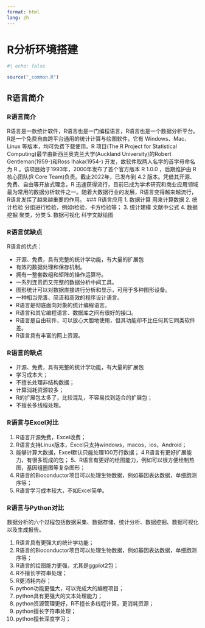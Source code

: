 ```yaml
---
format: html
lang: zh 
---
```




# R分析环境搭建 {.sec-intro}

```r
#| echo: false

source("_common.R")
```


## R语言简介

### R语言简介

R语言是一款统计软件，R语言也是一门编程语言，R语言也是一个数据分析平台。R是一个免费自由跨平台通用的统计计算与绘图软件，它有 Windows、Mac、Linux 等版本，均可免费下载使用。R 项目(The R Project for Statistical Computing)最早由新西兰奥克兰大学(Auckland University)的Robert Gentleman(1959-)和Ross Ihaka(1954-) 开发，故软件取两人名字的首字母命名为 R 。该项目始于1993年，2000年发布了首个官方版本 R 1.0.0 ，后期维护由 R 核心团队(R Core Team)负责。截止2022年，已发布到 4.2 版本。凭借其开源、免费、自由等开放式理念，R 迅速获得流行，目前已成为学术研究和商业应用领域最为常用的数据分析软件之一。随着大数据行业的发展，R语言变得越来越流行，R语言发挥了越来越重要的作用。 \### R语言应用 1. 数据计算 用来计算数据 2. 统计检验 分组进行检验，例如t检验，卡方检验等； 3. 统计建模 文献中公式 4. 数据挖掘 聚类，分类 5. 数据可视化 科学文献绘图

### R语言优缺点

R语言的优点：

-   开源、免费，具有完整的统计学功能，有大量的扩展包
-   有效的数据处理和保存机制。
-   拥有一整套数组和矩阵的操作运算符。
-   一系列连贯而又完整的数据分析中间工具。
-   图形统计可以对数据直接进行分析和显示，可用于多种图形设备。
-   一种相当完善、简洁和高效的程序设计语言。
-   R语言是彻底面向对象的统计编程语言。
-   R语言和其它编程语言、数据库之间有很好的接口。
-   R语言是自由软件，可以放心大胆地使用，但其功能却不比任何其它同类软件差。
-   R语言具有丰富的网上资源。

### R语言的缺点

-   开源、免费，具有完整的统计学功能，有大量的扩展包
-   学习成本大；
-   不擅长处理非结构数据；
-   计算消耗资源较多；
-   R的扩展包太多了，比较混乱，不容易找到适合的扩展包；
-   不擅长多线程处理。

### R语言与Excel对比

1.  R语言开源免费，Excel收费；
2.  R语言支持Linux版本，Excel只支持windows，macos，ios，Android；
3.  能够计算大数据，Excel默认只能处理100万行数据； 4.R语言有更好扩展能力，有很多现成的包； 5、R语言有更好的绘图能力，例如可以很方便绘制热图，基因组圈图等复杂图形；
4.  R语言的Bioconductor项目可以处理生物数据，例如基因表达数据，单细胞测序等；
5.  R语言学习成本较大，不如Excel简单。

### R语言与Python对比

数据分析的六个过程包括数据采集、数据存储、统计分析、数据挖掘、数据可视化以及生成报告。

1.  R语言具有更强大的统计学功能；
2.  R语言的Bioconductor项目可以处理生物数据，例如基因表达数据，单细胞测序等；
3.  R语言的绘图能力更强，尤其是ggplot2包；
4.  R不擅长字符串处理；
5.  R更消耗内存；
6.  python功能更强大，可以完成大的编程项目；
7.  python具有更强大的文本处理能力；
8.  python资源管理更好，R不擅长多线程计算，更消耗资源；
9.  python擅长字符串处理；
10. python擅长深度学习；
